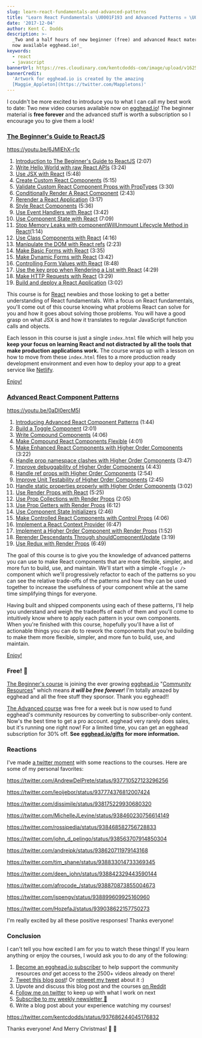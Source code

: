 ```yaml
---
slug: learn-react-fundamentals-and-advanced-patterns
title: "Learn React Fundamentals \U0001F193 and Advanced Patterns ⚛️ \U0001F381"
date: '2017-12-04'
author: Kent C. Dodds
description: >-
  _Two and a half hours of new beginner (free) and advanced React material are
  now available egghead.io!_
keywords:
  - react
  - javascript
bannerUrl: https://res.cloudinary.com/kentcdodds-com/image/upload/v1625033084/kentcdodds.com/content/blog/learn-react-fundamentals-and-advanced-patterns/banner.png
bannerCredit:
  'Artwork for egghead.io is created by the amazing
  [Maggie_Appleton](https://twitter.com/Mappletons)'
---
```


I couldn't be more excited to introduce you to what I can call my best work to
date: Two new video courses available now on [egghead.io](http://egghead.io)!
The beginner material is **free forever** and the advanced stuff is worth a
subscription so I encourage you to give them a look!

### [The Beginner's Guide to ReactJS](https://egghead.io/courses/the-beginner-s-guide-to-reactjs)

https://youtu.be/6JMIEhX-r1c

1.  [Introduction to The Beginner's Guide to ReactJS](https://egghead.io/lessons/react-introduction-to-the-beginner-s-guide-to-reactjs)
    (2:07)
2.  [Write Hello World with raw React APIs](https://egghead.io/lessons/react-write-hello-world-with-raw-react-apis)
    (3:24)
3.  [Use JSX with React](https://egghead.io/lessons/react-use-jsx-with-react)
    (5:48)
4.  [Create Custom React Components](https://egghead.io/lessons/react-create-custom-react-components)
    (5:15)
5.  [Validate Custom React Component Props with PropTypes](https://egghead.io/lessons/react-validate-custom-react-component-props-with-proptypes)
    (3:30)
6.  [Conditionally Render A React Component](https://egghead.io/lessons/egghead-conditionally-render-a-react-component)
    (2:43)
7.  [Rerender a React Application](https://egghead.io/lessons/react-rerender-a-react-application)
    (3:17)
8.  [Style React Components](https://egghead.io/lessons/react-style-react-components)
    (5:36)
9.  [Use Event Handlers with React](https://egghead.io/lessons/egghead-use-event-handlers-with-react)
    (3:42)
10. [Use Component State with React](https://egghead.io/lessons/react-use-component-state-with-react)
    (7:09)
11. [Stop Memory Leaks with componentWillUnmount Lifecycle Method in React](https://egghead.io/lessons/react-stop-memory-leaks-with-componentwillunmount-lifecycle-method-in-react)(1:14)
12. [Use Class Components with React](https://egghead.io/lessons/egghead-use-class-components-with-react)
    (4:16)
13. [Manipulate the DOM with React refs](https://egghead.io/lessons/egghead-manipulate-the-dom-with-react-refs)
    (2:23)
14. [Make Basic Forms with React](https://egghead.io/lessons/egghead-make-basic-forms-with-react)
    (3:35)
15. [Make Dynamic Forms with React](https://egghead.io/lessons/egghead-make-dynamic-forms-with-react)
    (3:42)
16. [Controlling Form Values with React](https://egghead.io/lessons/egghead-controlling-form-values-with-react)
    (8:48)
17. [Use the key prop when Rendering a List with React](https://egghead.io/lessons/egghead-use-the-key-prop-when-rendering-a-list-with-react)
    (4:29)
18. [Make HTTP Requests with React](https://egghead.io/lessons/egghead-make-http-requests-with-react)
    (3:29)
19. [Build and deploy a React Application](https://egghead.io/lessons/egghead-build-and-deploy-a-react-application)
    (3:02)

This course is for [React](https://reactjs.org) newbies and those looking to get
a better understanding of React fundamentals. With a focus on React
fundamentals, you'll come out of this course knowing what problems React can
solve for you and how it goes about solving those problems. You will have a good
grasp on what JSX is and how it translates to regular JavaScript function calls
and objects.

Each lesson in this course is just a single `index.html` file which will help
you **keep your focus on learning React and not distracted by all the tools that
make production applications work.** The course wraps up with a lesson on how to
move from these `index.html` files to a more production ready development
environment and even how to deploy your app to a great service like
[Netlify](https://www.netlify.com).

[Enjoy!](https://egghead.io/courses/the-beginner-s-guide-to-reactjs)

### [Advanced React Component Patterns](https://egghead.io/courses/advanced-react-component-patterns)

https://youtu.be/0aDl0ercM5I

1.  [Introducing Advanced React Component Patterns](https://egghead.io/lessons/react-introducing-advanced-react-component-patterns)
    (1:44)
2.  [Build a Toggle Component](https://egghead.io/lessons/react-build-a-toggle-component)
    (2:01)
3.  [Write Compound Components](https://egghead.io/lessons/react-write-compound-components)
    (4:06)
4.  [Make Compound React Components Flexible](https://egghead.io/lessons/react-make-compound-react-components-flexible)
    (4:01)
5.  [Make Enhanced React Components with Higher Order Components](https://egghead.io/lessons/react-make-enhanced-react-components-with-higher-order-components)
    (3:22)
6.  [Handle prop namespace clashes with Higher Order Components](https://egghead.io/lessons/react-handle-prop-namespace-clashes-with-higher-order-components)
    (3:47)
7.  [Improve debuggability of Higher Order Components](https://egghead.io/lessons/react-improve-debuggability-of-higher-order-components)
    (4:43)
8.  [Handle ref props with Higher Order Components](https://egghead.io/lessons/react-handle-ref-props-with-higher-order-components)
    (2:54)
9.  [Improve Unit Testability of Higher Order Components](https://egghead.io/lessons/react-improve-unit-testability-of-higher-order-components)
    (2:45)
10. [Handle static properties properly with Higher Order Components](https://egghead.io/lessons/react-handle-static-properties-properly-with-higher-order-components)
    (3:02)
11. [Use Render Props with React](https://egghead.io/lessons/react-use-render-props-with-react)
    (5:25)
12. [Use Prop Collections with Render Props](https://egghead.io/lessons/react-use-prop-collections-with-render-props)
    (2:05)
13. [Use Prop Getters with Render Props](https://egghead.io/lessons/react-use-prop-getters-with-render-props)
    (6:12)
14. [Use Component State Initializers](https://egghead.io/lessons/react-use-component-state-initializers)
    (2:46)
15. [Make Controlled React Components with Control Props](https://egghead.io/lessons/react-make-controlled-react-components-with-control-props)
    (4:06)
16. [Implement a React Context Provider](https://egghead.io/lessons/react-implement-a-react-context-provider)
    (6:47)
17. [Implement a Higher Order Component with Render Props](https://egghead.io/lessons/react-implement-a-higher-order-component-with-render-props)
    (1:52)
18. [Rerender Descendants Through shouldComponentUpdate](https://egghead.io/lessons/react-rerender-descendants-through-shouldcomponentupdate)
    (3:19)
19. [Use Redux with Render Props](https://egghead.io/lessons/react-use-redux-with-render-props)
    (6:49)

The goal of this course is to give you the knowledge of advanced patterns you
can use to make React components that are more flexible, simpler, and more fun
to build, use, and maintain. We'll start with a simple `<Toggle />` component
which we'll progressively refactor to each of the patterns so you can see the
relative trade-offs of the patterns and how they can be used together to
increase the usefulness of your component while at the same time simplifying
things for everyone.

Having built and shipped components using each of these patterns, I'll help you
understand and weigh the tradeoffs of each of them and you'll come to
intuitively know where to apply each pattern in your own components. When you're
finished with this course, hopefully you'll have a list of actionable things you
can do to rework the components that you're building to make them more flexible,
simpler, and more fun to build, use, and maintain.

[Enjoy!](https://egghead.io/courses/advanced-react-component-patterns)

### Free! 🤑

[The Beginner's course](https://egghead.io/courses/the-beginner-s-guide-to-reactjs)
is joining the ever growing [egghead.io](http://egghead.io)
"[Community Resources](https://egghead.io/community/resources)" which means
**_it will be free forever_**! I'm totally amazed by egghead and all the free
stuff they sponsor. Thank you egghead!!

[The Advanced course](https://egghead.io/courses/advanced-react-component-patterns)
was free for a week but is now used to fund egghead's community resources by
converting to subscriber-only content. Now's the best time to get a pro account.
egghead very rarely does sales, but it's running one right now! For a limited
time, you can get an egghead subscription for 30% off. **See**
[**egghead.io/gifts**](https://egghead.io/gifts) **for more information.**

### Reactions

I've made [a twitter moment](https://twitter.com/i/moments/939148994017509376)
with some reactions to the courses. Here are some of my personal favorites:

https://twitter.com/AndrewDelPrete/status/937710527123296256

https://twitter.com/leoijebor/status/937774376812007424

https://twitter.com/dissimile/status/938175229930680320

https://twitter.com/MichelleJLevine/status/938460230756614149

https://twitter.com/rossipedia/status/938468582756728833

https://twitter.com/john_d_pelingo/status/938563707914850304

https://twitter.com/andrejpk/status/938620711979143168

https://twitter.com/tim_shane/status/938833014733369345

https://twitter.com/deen_john/status/938842329443590144

https://twitter.com/afrocode_/status/938870873855004673

https://twitter.com/jspengy/status/938899609925160960

https://twitter.com/HozefaJ/status/939038622157750273

I'm really excited by all these positive responses! Thanks everyone!

### Conclusion

I can't tell you how excited I am for you to watch these things! If you learn
anything or enjoy the courses, I would ask you to do any of the following:

1.  [Become an egghead.io subscriber](https://egghead.io/pricing) to help
    support the community resources _and_ get access to the 2500+ videos already
    on there!
2.  [Tweet this blog post](https://twitter.com/intent/tweet?text=🎁⚛️%20“Learn%20React%20Fundamentals%20and%20Advanced%20Patterns”%20by%20@kentcdodds%20https://kentcdodds.com/blog/learn-react-fundamentals-and-advanced-patterns%20🎁⚛️)!
    Or
    [retweet my tweet](https://twitter.com/kentcdodds/status/937686244045176832)
    about it :)
3.  Upvote and discuss this blog post and the courses
    [on Reddit](https://www.reddit.com/r/reactjs/comments/7hq91g/learn_react_fundamentals_and_advanced_patterns)
4.  [Follow me on twitter](https://twitter.com/kentcdodds) to keep up with what
    I work on next
5.  [Subscribe to my weekly newsletter 💌](http://kcd.im/news)
6.  Write a blog post about your experience watching my courses!

https://twitter.com/kentcdodds/status/937686244045176832

Thanks everyone! And Merry Christmas! 🎁 🎄
